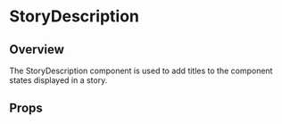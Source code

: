 
<Meta of={StoryDescription} />

# StoryDescription

## Overview

The StoryDescription component is used to add titles to the component states displayed in a story.

<Canvas of={StoryDescription.Overview} />

## Props

<Controls />
